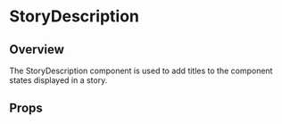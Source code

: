 
<Meta of={StoryDescription} />

# StoryDescription

## Overview

The StoryDescription component is used to add titles to the component states displayed in a story.

<Canvas of={StoryDescription.Overview} />

## Props

<Controls />
